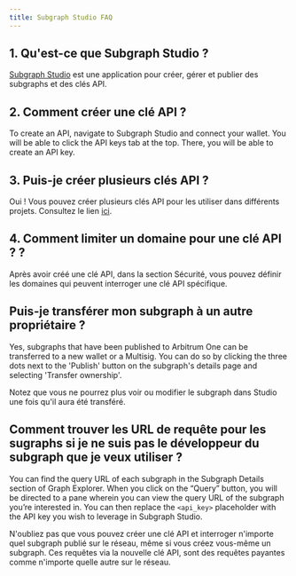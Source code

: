 ```yaml
---
title: Subgraph Studio FAQ
---
```


## 1. Qu'est-ce que Subgraph Studio ?

[Subgraph Studio](https://thegraph.com/studio/) est une application pour créer, gérer et publier des subgraphs et des clés API.

## 2. Comment créer une clé API ?

To create an API, navigate to Subgraph Studio and connect your wallet. You will be able to click the API keys tab at the top. There, you will be able to create an API key.

## 3. Puis-je créer plusieurs clés API ?

Oui ! Vous pouvez créer plusieurs clés API pour les utiliser dans différents projets. Consultez le lien [ici](https://thegraph.com/studio/apikeys/).

## 4. Comment limiter un domaine pour une clé API ? ?

Après avoir créé une clé API, dans la section Sécurité, vous pouvez définir les domaines qui peuvent interroger une clé API spécifique.

## Puis-je transférer mon subgraph à un autre propriétaire ?

Yes, subgraphs that have been published to Arbitrum One can be transferred to a new wallet or a Multisig. You can do so by clicking the three dots next to the 'Publish' button on the subgraph's details page and selecting 'Transfer ownership'.

Notez que vous ne pourrez plus voir ou modifier le subgraph dans Studio une fois qu'il aura été transféré.

## Comment trouver les URL de requête pour les sugraphs si je ne suis pas le développeur du subgraph que je veux utiliser ?

You can find the query URL of each subgraph in the Subgraph Details section of Graph Explorer. When you click on the “Query” button, you will be directed to a pane wherein you can view the query URL of the subgraph you’re interested in. You can then replace the `<api_key>` placeholder with the API key you wish to leverage in Subgraph Studio.

N'oubliez pas que vous pouvez créer une clé API et interroger n'importe quel subgraph publié sur le réseau, même si vous créez vous-même un subgraph. Ces requêtes via la nouvelle clé API, sont des requêtes payantes comme n'importe quelle autre sur le réseau.
